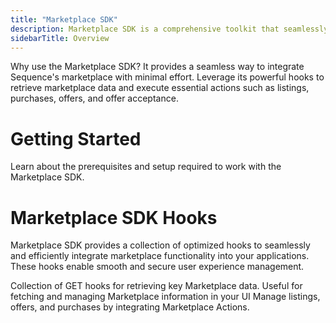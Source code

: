 ```yaml
---
title: "Marketplace SDK"
description: Marketplace SDK is a comprehensive toolkit that seamlessly integrates our Marketplaces into applications.
sidebarTitle: Overview
---
```


Why use the Marketplace SDK? It provides a seamless way to integrate Sequence's marketplace with minimal effort. Leverage its powerful hooks to retrieve marketplace data and execute essential actions such as listings, purchases, offers, and offer acceptance.

# Getting Started

<CardGroup>
	<Card title="Getting Started" icon="play" href="/sdk/marketplace-sdk/getting-started">
    Learn about the prerequisites and setup required to work with the Marketplace SDK.
  </Card>
</CardGroup>

# Marketplace SDK Hooks

Marketplace SDK provides a collection of optimized hooks to seamlessly and efficiently integrate marketplace functionality into your applications. These hooks enable smooth and secure user experience management.

<CardGroup>
  <Card title="Marketplace Data hooks" icon="code" href="/sdk/marketplace-sdk/hooks/marketplace-data-hooks">
    Collection of GET hooks for retrieving key Marketplace data. Useful for fetching and managing Marketplace information in your UI
  </Card>
	<Card title="Marketplace Actions" icon="code" href="/sdk/marketplace-sdk/hooks/marketplace-actions">
    Manage listings, offers, and purchases by integrating Marketplace Actions.
  </Card>
</CardGroup>